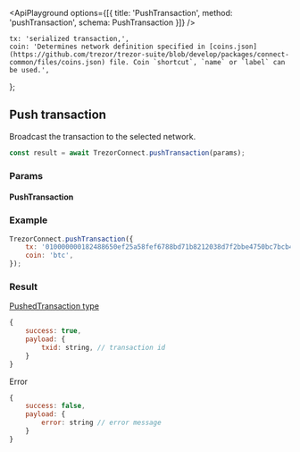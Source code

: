 

<ApiPlayground
    options={[{ title: 'PushTransaction', method: 'pushTransaction', schema: PushTransaction }]}
/>

    tx: 'serialized transaction,',
    coin: 'Determines network definition specified in [coins.json](https://github.com/trezor/trezor-suite/blob/develop/packages/connect-common/files/coins.json) file. Coin `shortcut`, `name` or `label` can be used.',
};

## Push transaction

Broadcast the transaction to the selected network.

```javascript
const result = await TrezorConnect.pushTransaction(params);
```

### Params

<CommonParamsLink />

#### PushTransaction

<ParamsTable schema={PushTransaction} descriptions={paramDescriptions} />

### Example

```javascript
TrezorConnect.pushTransaction({
    tx: '010000000182488650ef25a58fef6788bd71b8212038d7f2bbe4750bc7bcb44701e85ef6d5000000006b4830450221009a0b7be0d4ed3146ee262b42202841834698bb3ee39c24e7437df208b8b7077102202b79ab1e7736219387dffe8d615bbdba87e11477104b867ef47afed1a5ede7810121023230848585885f63803a0a8aecdd6538792d5c539215c91698e315bf0253b43dffffffff0160cc0500000000001976a914de9b2a8da088824e8fe51debea566617d851537888ac00000000',
    coin: 'btc',
});
```

### Result

[PushedTransaction type](https://github.com/trezor/trezor-suite/blob/develop/packages/connect/src/types/api/pushTransaction.ts)

```javascript
{
    success: true,
    payload: {
        txid: string, // transaction id
    }
}
```

Error

```javascript
{
    success: false,
    payload: {
        error: string // error message
    }
}
```
